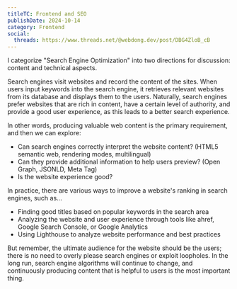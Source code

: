 ```yaml
---
titleTC: Frontend and SEO
publishDate: 2024-10-14
category: Frontend
social:
  threads: https://www.threads.net/@webdong.dev/post/DBG4ZloB_cB
---
```


I categorize "Search Engine Optimization" into two directions for discussion: content and technical aspects.

Search engines visit websites and record the content of the sites. When users input keywords into the search engine, it retrieves relevant websites from its database and displays them to the users. Naturally, search engines prefer websites that are rich in content, have a certain level of authority, and provide a good user experience, as this leads to a better search experience.

In other words, producing valuable web content is the primary requirement, and then we can explore:

- Can search engines correctly interpret the website content? (HTML5 semantic web, rendering modes, multilingual)
- Can they provide additional information to help users preview? (Open Graph, JSONLD, Meta Tag)
- Is the website experience good?

In practice, there are various ways to improve a website's ranking in search engines, such as...

- Finding good titles based on popular keywords in the search area
- Analyzing the website and user experience through tools like ahref, Google Search Console, or Google Analytics
- Using Lighthouse to analyze website performance and best practices

But remember, the ultimate audience for the website should be the users; there is no need to overly please search engines or exploit loopholes. In the long run, search engine algorithms will continue to change, and continuously producing content that is helpful to users is the most important thing.
